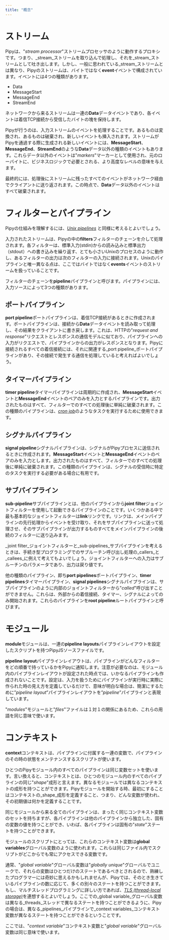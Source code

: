 ```yaml
---
title: "概念"
---
```


# ストリーム

Pipyは、"_stream processor_"ストリームプロセッサのように動作するプロキシです。つまり、_stream_ストリームを取り込んで処理し、それを_stream_ストリームとして吐き出します。しかし、一般に思われている_stream_ストリームとは異なり、Pipyのストリームは、バイトではなく**event**イベントで構成されています。イベントには4つの種類があります。

* Data
* MessageStart
* MessageEnd
* StreamEnd

ネットワークから来るストリームは一連の**Data**データイベントであり、各イベントは着信TCP接続から受信したバイトの塊を保持します。

Pipyが行うのは、入力ストリームのイベントを処理することです。あるものは変換され、あるものは破棄され、新しいイベントも挿入されます。ストリームがPipyを通過する際に生成される新しいイベントには、**MessageStart**、**MessageEnd**、**StreamEnd**のような**Data**データ以外の種類のイベントもあります。これらデータ以外のイベントは"_markers_"マーカーとして使用され、元のローバイトに、ビジネスロジックで必要とされる、より高度なレベルの意味を与えます。

最終的には、処理後にストリームに残ったすべてのイベントがネットワーク経由でクライアントに送り返されます。この時点で、**Data**データ以外のイベントはすべて破棄されます。

# フィルターとパイプライン

Pipyの仕組みを理解するには、[_Unix pipelines_](https://en.wikipedia.org/wiki/Pipeline_(Unix)) と同様に考えるとよいでしょう。

入力されたストリームは、Pipyの中の**filters**フィルターのチェーンを介して処理されます。各フィルターは、標準入力(stdin)からの読み込みと標準出力（stdout）への書き込みを繰り返す、とても小さいUnixのプロセスのように動作し、あるフィルターの出力は次のフィルターの入力に接続されます。Unixのパイプラインと唯一異なる点は、ここではバイトではなく**events**イベントのストリームを扱っていることです。

フィルターのチェーンを**pipeline**パイプラインと呼びます。パイプラインには、入力ソースによって3つの種類があります。

## ポートパイプライン

**port pipeline**ポートパイプラインは、着信TCP接続があるときに作成されます。ポートパイプラインは、接続から**Data**データイベントを読み取って処理し、その結果をクライアントに書き戻します。これは、HTTPの"_request and response_"リクエストとレスポンスの通信モデルに似ており、パイプラインへの入力がリクエストで、パイプラインからの出力がレスポンスとなります。Pipyに接続されるすべての着信接続には、それに関連する_port pipeline_ポートパイプラインがあり、その接続で発生する通信を処理していると考えればよいでしょう。

## タイマーパイプライン

**timer pipeline**タイマーパイプラインは周期的に作成され、**MessageStart**イベントと**MessageEnd**イベントのペアのみを入力とするパイプラインです。出力されたものはすべて、フィルターでのすべての処理後に単純に破棄されます。この種類のパイプラインは、[_cron job_](https://en.wikipedia.org/wiki/Cron)のようなタスクを実行するために使用できます。

## シグナルパイプライン

**signal pipeline**シグナルパイプラインは、シグナルがPipyプロセスに送信されるときに作成されます。**MessageStart**イベントと**MessageEnd**イベントのペアのみを入力とします。出力されたものはすべて、フィルターでのすべての処理後に単純に破棄されます。この種類のパイプラインは、シグナルの受信時に特定のタスクを実行する必要がある場合に有用です。

## サブパイプライン

**sub-pipeline**サブパイプラインとは、他のパイプラインから**joint filter**ジョイントフィルターを使用して起動できるパイプラインのことです。いくつかある中で最も基本的なジョイントフィルターは**link**リンクです。リンクは、メインパイプラインの先行処理からイベントを受け取り、それをサブパイプラインに送って処理させ、そのサブパイプラインが出力するものすべてをメインパイプラインの後続のフィルターに送り込みます。

_joint filter_ジョイントフィルターと_sub-pipelines_サブパイプラインを考えるときは、手続き型プログラミングでのサブルーチン呼び出し処理の_callers_と_callees_に例えて考えてもよいでしょう。ジョイントフィルターへの入力はサブルーチンのパラメータであり、出力は戻り値です。

他の種類のパイプライン、即ち**port pipelines**ポートパイプライン、**timer pipelines**タイマーパイプライン、**signal pipelines**シグナルパイプラインは、サブパイプラインのように内部のジョイントフィルターから"_called_"呼び出すことができません。これらは、外部からの着信接続、タイマー、シグナルによってのみ開始されます。これらのパイプラインを**root pipeline**ルートパイプラインと呼びます。

# モジュール

**module**モジュールは、一連の**pipeline layouts**パイプラインレイアウトを設定したスクリプトを持つPipyJSソースファイルです。

**pipeline layout**パイプラインレイアウトは、パイプラインがどんなフィルターをどの順番で持っているかをPipyに通知します。注意が必要なのは、モジュール内のパイプラインレイアウトが設定された時点では、いかなるパイプラインも作成されないことです。設定は、入力を扱うためにパイプラインが実行時に実際に作られた時の見え方を定義しているだけで、意味が明白な場合は、簡潔にするために”_pipeline layout_”パイプラインレイアウトを”_pipeline_”パイプラインと表現しています。

"_modules_"モジュールと"_files_"ファイルは１対１の関係にあるため、これらの用語を同じ意味で使います。

# コンテキスト

**context**コンテキストは、パイプラインに付属する一連の変数で、パイプラインのその時の状態をメンテナンスするスクリプトが使います。

ひとつのPipyモジュール内のすべてのパイプラインは同じ変数セットを使います。言い換えると、コンテキストとは、ひとつのモジュール内のすべてのパイプラインの同じ"_shape_"成形と言えます。異なるモジュールでは異なるコンテキストの成形を持つことができます。Pipyモジュールを開始する時、最初にすることはコンテキストの_shape_成形を定義すること、つまり、どんな変数が使われ、その初期値は何かを定義することです。

同じモジュールから来る全てのパイプラインは、まったく同じコンテキスト変数のセットを持ちますが、各パイプラインは他のパイプラインから独立した、固有の変数の値を持つことができ、いわば、各パイプラインは固有の"_state_"ステートを持つことができます。

モジュールのスクリプトにとっては、これらのコンテキスト変数は**global variables**グローバル変数のように使われます。これらは同じファイル内でスクリプトがどこからでも常にアクセスできる変数です。

通常、"_global variable_"グローバル変数は"_globally unique_"グローバルでユニークで、それらの変数はひとつだけのステートであるべきとされるので、熟練したプログラマーには奇妙に思えるかもしれませんが、Pipyでは、そのとき生きているパイプラインの数に応じて、多くの別々のステートを持つことができます。もし、マルチスレッドプログラミングに詳しい方であれば、[_TLS (thread-local storage)_](https://en.wikipedia.org/wiki/Thread-local_storage)を連想するとよいでしょう。ここでの_global variable_グローバル変数は異なる_threads_スレッドで異なるステートを持つことができるように、Pipyの場合は、異なる_pipelines_パイプラインで_context variables_コンテキスト変数が異なるステートを持つことができるということです。

ここでは、"_context variable_"コンテキスト変数と"_global variable_"グローバル変数は同じ意味で使います。
